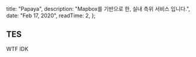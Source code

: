 
  title: "Papaya",
  description: "Mapbox를 기반으로 한, 실내 측위 서비스 입니다.",
  date: "Feb 17, 2020",
  readTime: 2,
};


## TES

WTF
IDK
